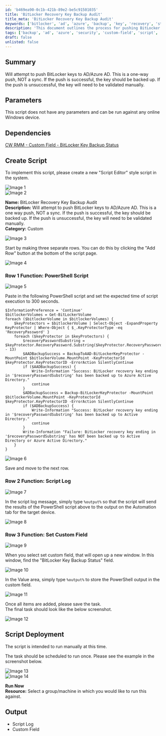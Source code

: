 ```yaml
---
id: 'b469ea90-0c1b-421b-89e2-be5c91501035'
title: 'BitLocker Recovery Key Backup Audit'
title_meta: 'BitLocker Recovery Key Backup Audit'
keywords: ['bitlocker', 'ad', 'azure', 'backup', 'key', 'recovery', 'status']
description: 'This document outlines the process for pushing BitLocker recovery keys to Active Directory and Azure Active Directory. It details the script creation, execution, and logging for successful and unsuccessful backup attempts, ensuring key management and security compliance.'
tags: ['backup', 'ad', 'azure', 'security', 'custom-field', 'script', 'log']
draft: false
unlisted: false
---
```

## Summary

Will attempt to push BitLocker keys to AD/Azure AD. This is a one-way push, NOT a sync. If the push is successful, the key should be backed up. If the push is unsuccessful, the key will need to be validated manually.

## Parameters

This script does not have any parameters and can be run against any online Windows device.

## Dependencies

[CW RMM - Custom Field - BitLocker Key Backup Status](https://proval.itglue.com/DOC-5078775-12878969) 

## Create Script

To implement this script, please create a new "Script Editor" style script in the system.

![Image 1](../../../static/img/BitLocker-Recovery-Key-Backup-Audit/image_1.png)  
![Image 2](../../../static/img/BitLocker-Recovery-Key-Backup-Audit/image_2.png)  

**Name:** BitLocker Recovery Key Backup Audit  
**Description:** Will attempt to push BitLocker keys to AD/Azure AD. This is a one way push, NOT a sync. If the push is successful, the key should be backed up. If the push is unsuccessful, the key will need to be validated manually.  
**Category:** Custom  

![Image 3](../../../static/img/BitLocker-Recovery-Key-Backup-Audit/image_3.png)  

Start by making three separate rows. You can do this by clicking the "Add Row" button at the bottom of the script page.

![Image 4](../../../static/img/BitLocker-Recovery-Key-Backup-Audit/image_4.png)  

### Row 1 Function: PowerShell Script

![Image 5](../../../static/img/BitLocker-Recovery-Key-Backup-Audit/image_5.png)  

Paste in the following PowerShell script and set the expected time of script execution to 300 seconds.

```
$InformationPreference = 'Continue'
$bitlockerVolumes = Get-BitLockerVolume
foreach ($bitlockerVolume in $bitlockerVolumes) {
    $keyProtectors = $bitlockerVolume | Select-Object -ExpandProperty KeyProtector | Where-Object { $_.KeyProtectorType -eq 'RecoveryPassword' }
    foreach ($keyProtector in $keyProtectors) {
        $recoveryPasswordSubstring = $keyProtector.RecoveryPassword.Substring($keyProtector.RecoveryPassword.Length - 13)
        $AADBackupSuccess = BackupToAAD-BitLockerKeyProtector -MountPoint $bitlockerVolume.MountPoint -KeyProtectorId $keyProtector.KeyProtectorID -ErrorAction SilentlyContinue
        if ($AADBackupSuccess) {
            Write-Information "Success: BitLocker recovery key ending in '$recoveryPasswordSubstring' has been backed up to Azure Active Directory."
            continue
        }
        $ADBackupSuccess = Backup-BitLockerKeyProtector -MountPoint $bitlockerVolume.MountPoint -KeyProtectorId $keyProtector.KeyProtectorID -ErrorAction SilentlyContinue
        if ($ADBackupSuccess) {
            Write-Information "Success: BitLocker recovery key ending in '$recoveryPasswordSubstring' has been backed up to Active Directory."
            continue
        }
        Write-Information "Failure: BitLocker recovery key ending in '$recoveryPasswordSubstring' has NOT been backed up to Active Directory or Azure Active Directory."
    }
}
```

![Image 6](../../../static/img/BitLocker-Recovery-Key-Backup-Audit/image_6.png)  

Save and move to the next row.

### Row 2 Function: Script Log

![Image 7](../../../static/img/BitLocker-Recovery-Key-Backup-Audit/image_7.png)  

In the script log message, simply type `%output%` so that the script will send the results of the PowerShell script above to the output on the Automation tab for the target device.

![Image 8](../../../static/img/BitLocker-Recovery-Key-Backup-Audit/image_8.png)  

### Row 3 Function: Set Custom Field

![Image 9](../../../static/img/BitLocker-Recovery-Key-Backup-Audit/image_9.png)  

When you select set custom field, that will open up a new window. In this window, find the "BitLocker Key Backup Status" field.

![Image 10](../../../static/img/BitLocker-Recovery-Key-Backup-Audit/image_10.png)  

In the Value area, simply type `%output%` to store the PowerShell output in the custom field.

![Image 11](../../../static/img/BitLocker-Recovery-Key-Backup-Audit/image_11.png)  

Once all items are added, please save the task.  
The final task should look like the below screenshot.

![Image 12](../../../static/img/BitLocker-Recovery-Key-Backup-Audit/image_12.png)  

## Script Deployment

The script is intended to run manually at this time.  

The task should be scheduled to run once. Please see the example in the screenshot below.

![Image 13](../../../static/img/BitLocker-Recovery-Key-Backup-Audit/image_13.png)  
![Image 14](../../../static/img/BitLocker-Recovery-Key-Backup-Audit/image_14.png)  

**Run Now**  
**Resource:** Select a group/machine in which you would like to run this against.

## Output

- Script Log
- Custom Field











